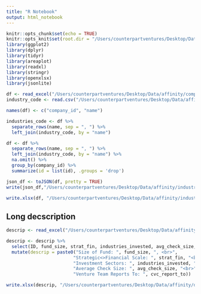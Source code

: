 ```yaml
---
title: "R Notebook"
output: html_notebook
---
```


```r
knitr::opts_chunk$set(echo = TRUE)
knitr::opts_knit$set(root.dir = "/Users/counterpartventures/Desktop/Data/")
library(ggplot2)
library(dplyr)
library(tidyr)
library(areaplot)
library(readxl)
library(stringr)
library(openxlsx)
library(jsonlite)
```


```r
df <- read_excel("/Users/counterpartventures/Desktop/Data/affinity/company_upload.xlsx", sheet = "industry_only")
industry_code <- read.csv("/Users/counterpartventures/Desktop/Data/affinity/industries.csv")

names(df) <- c("company_id", "name")

industries_code <- df %>%
  separate_rows(name, sep = ", ") %>%
  left_join(industry_code, by = "name")

df <- df %>%
  separate_rows(name, sep = ", ") %>%
  left_join(industry_code, by = "name") %>%
  na.omit() %>%
  group_by(company_id) %>%
  summarize(id = list(id), .groups = 'drop')
```

```r
json_df <- toJSON(df, pretty = TRUE)
write(json_df,"/Users/counterpartventures/Desktop/Data/affinity/industries_upload.json")
```


```r
write.xlsx(df, "/Users/counterpartventures/Desktop/Data/affinity/industries.xlsx")
```

## Long decscription

```r
descrip <- read_excel("/Users/counterpartventures/Desktop/Data/affinity/company_upload.xlsx", sheet = "long_description")
```


```r
descrip <- descrip %>%
  select(ID, fund_size, strat_fin, industries_invested, avg_check_size, cvc_report_to) %>%
  mutate(descrip = paste0("Size of Fund: ", fund_size, ", <br>",
                         "Strategic<>Financial Scale: ", strat_fin, "<br>",
                         "Investment Sectors: ", industries_invested, "<br>",
                         "Average Check Size: ", avg_check_size, "<br>",
                         "Venture Team Reports To: ", cvc_report_to))

write.xlsx(descrip, "/Users/counterpartventures/Desktop/Data/affinity/descrip.xlsx")
```

